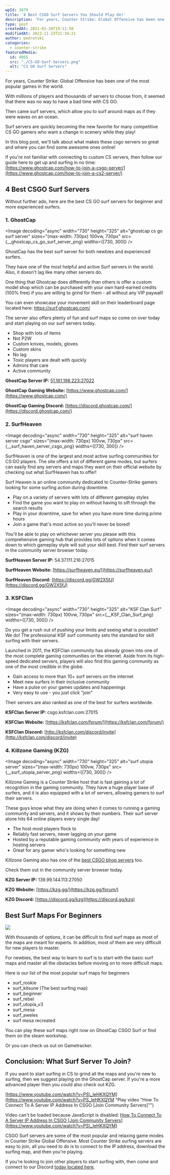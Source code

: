 ```yaml
---
wpId: 3879
title: '4 Best CSGO Surf Servers You Should Play On!'
description: 'For years, Counter Strike: Global Offensive has been one of ...'
type: post
createdAt: 2021-01-20T19:11:50
modifiedAt: 2023-11-23T21:34:21
author: pedrotski
categories:
  - counter-strike
featuredMedia:
  id: 4055
  src: "./CS-GO-Surf-Servers.png"
  alt: "CS GO Surf Servers"
---
```





For years, Counter Strike: Global Offensive has been one of the most popular games in the world.

With millions of players and thousands of servers to choose from, it seemed that there was no way to have a bad time with CS GO.

Then came surf servers, which allow you to surf around maps as if they were waves on an ocean.

Surf servers are quickly becoming the new favorite for many competitive CS GO gamers who want a change in scenery while they play!

In this blog post, we'll talk about what makes these csgo servers so great and where you can find some awesome ones online!

If you're not familiar with connecting to custom CS servers, then follow our guide here to get up and surfing in no time: [https://www.ghostcap.com/how-to-join-a-csgo-server/](https://www.ghostcap.com/how-to-join-a-cs2-server/)

## 4 Best CSGO Surf Servers

Without further ado, here are the best CS GO surf servers for beginner and more experienced surfers.

### 1\. GhostCap

<Image decoding="async" width="730" height="325" alt="ghostcap cs go surf server" sizes="(max-width: 730px) 100vw, 730px" src={__ghostcap_cs_go_surf_server_png} widths={[730, 300]} />

GhostCap has the best surf server for both newbies and experienced surfers.

They have one of the most helpful and active Surf servers in the world. Also, it doesn't lag like many other servers do.

One thing that Ghostcap does differently than others is offer a custom model shop which can be purchased with your own hard-earned credits (100% free) if you are willing to grind for them - all without any VIP paywall!

You can even showcase your movement skill on their leaderboard page located here: https://surf.ghostcap.com/

The server also offers plenty of fun and surf maps so come on over today and start playing on our surf servers today.

*   Shop with lots of items
*   Not P2W
*   Custom knives, models, gloves
*   Custom skins
*   No lag
*   Toxic players are dealt with quickly
*   Admins that care
*   Active community

**GhostCap Server IP:** [51.161.198.223:27022](steam://connect/51.161.198.223:27022)

**GhostCap Gaming Website:** [https://www.ghostcap.com/](https://www.ghostcap.com/)

**GhostCap Gaming Discord:** [https://discord.ghostcap.com/](https://discord.ghostcap.com/)

### 2\. SurfHeaven

<Image decoding="async" width="730" height="325" alt="surf haven server csgo" sizes="(max-width: 730px) 100vw, 730px" src={__surf_haven_server_csgo_png} widths={[730, 300]} />

SurfHeaven is one of the largest and most active surfing communities for CS:GO players. The site offers a lot of different game modes, but surfers can easily find any servers and maps they want on their official website by checking out what SurfHeaven has to offer!

Surf Heaven is an online community dedicated to Counter-Strike gamers looking for some surfing action during downtime.

*   Play on a variety of servers with lots of different gameplay styles
*   Find the game you want to play on without having to sift through the search results
*   Play in your downtime, save for when you have more time during prime hours
*   Join a game that's most active so you'll never be bored!

You'll be able to play on whichever server you please with this comprehensive gaming hub that provides lots of options when it comes down to which gameplay style will suit your skill best. Find their surf servers in the community server browser today.

**SurfHeaven Server IP:** 54.37.111.216:27015

**SurfHeaven Website:** [https://surfheaven.eu/](https://surfheaven.eu/)

**SurfHeaven Discord:** [https://discord.gg/GW2X5fJ](https://discord.gg/GW2X5fJ)

### 3\. KSFClan

<Image decoding="async" width="730" height="325" alt="KSF Clan Surf" sizes="(max-width: 730px) 100vw, 730px" src={__KSF_Clan_Surf_png} widths={[730, 300]} />

Do you get a rush out of pushing your limits and seeing what is possible? We do! The professional KSF surf community sets the standard for skill surfing with their servers.

Launched in 2011, the KSFClan community has already grown into one of the most complete gaming communities on the internet. Aside from its high-speed dedicated servers, players will also find this gaming community as one of the most credible in the globe.

*   Gain access to more than 10+ surf servers on the internet
*   Meet new surfers in their inclusive community
*   Have a pulse on your games updates and happenings
*   Very easy to use - you just click "join"

Their servers are also ranked as one of the best for surfers worldwide.

**KSFClan Server IP:** csgo.ksfclan.com:27015

**KSFClan Website:** [https://ksfclan.com/forum/](https://ksfclan.com/forum/)

**KSFClan Discord:** [http://ksfclan.com/discord/invite](http://ksfclan.com/discord/invite)

### 4\. Killzone Gaming (KZG)

<Image decoding="async" width="730" height="325" alt="surf utopia server" sizes="(max-width: 730px) 100vw, 730px" src={__surf_utopia_server_png} widths={[730, 300]} />

Killzone Gaming is a Counter Strike host that is fast gaining a lot of recognition in the gaming community. They have a huge player base of surfers, and it is also equipped with a lot of servers, allowing gamers to surf their servers.

These guys know what they are doing when it comes to running a gaming community and servers, and it shows by their numbers. Their surf server alone hits 64 online players every single day!

*   The host most players flock to
*   Reliably fast servers, never lagging on your game
*   Hosted by a reputable gaming community with years of experience in hosting servers
*   Great for any gamer who's looking for something new

Killzone Gaming also has one of the [best CSGO bhop servers](https://www.ghostcap.com/cs-go-bhop-servers/) too.

Check them out in the community server browser today.

**KZG Server IP:** 139.99.144.113:27050

**KZG Website:** [https://kzg.gg/](https://kzg.gg/forum/)

**KZG Discord:** [https://discord.gg/kzg](https://discord.gg/kzg)

## Best Surf Maps For Beginners

![](@assets/images/posts/cs-go-surf-servers/Best-Surf-Maps-For-Beginners.webp)

With thousands of options, it can be difficult to find surf maps as most of the maps are meant for experts. In addition, most of them are very difficult for new players to master.

For newbies, the best way to learn to surf is to start with the basic surf maps and master all the obstacles before moving on to more difficult maps.

Here is our list of the most popular surf maps for beginners

*   surf\_rookie
*   surf\_kitsune (The best surfing map)
*   surf\_beginner
*   surf\_rebel
*   surf\_utopia\_v3
*   surf\_mesa
*   surf\_aweles
*   surf mesa recreated

You can play these surf maps right now on GhostCap CSGO Surf or find them on the steam workshop.

Or you can check us out on Gametracker.

## Conclusion: What Surf Server To Join?

If you want to start surfing in CS to grind all the maps and you're new to surfing, then we suggest playing on the GhostCap server. If you're a more advanced player then you could also check out KZG.

[https://www.youtube.com/watch?v=PS\_leHKXQYM](https://www.youtube.com/watch?v=PS_leHKXQYM "Play video \"How To Connect To A Server IP Address In CSGO [Join Community Servers]\"")

Video can't be loaded because JavaScript is disabled: [How To Connect To A Server IP Address In CSGO \[Join Community Servers\] (https://www.youtube.com/watch?v=PS\_leHKXQYM)](https://www.youtube.com/watch?v=PS_leHKXQYM "How To Connect To A Server IP Address In CSGO [Join Community Servers]")

CSGO Surf servers are some of the most popular and relaxing game modes in Counter Strike Global Offensive. Most Counter Strike surfing servers are easy to join, all you need to do is to connect to the IP address, download the surfing map, and then you're playing.

If you're looking to join other players to start surfing with, then come and connect to our Discord [today located here](https://www.ghostcap.com/discord).